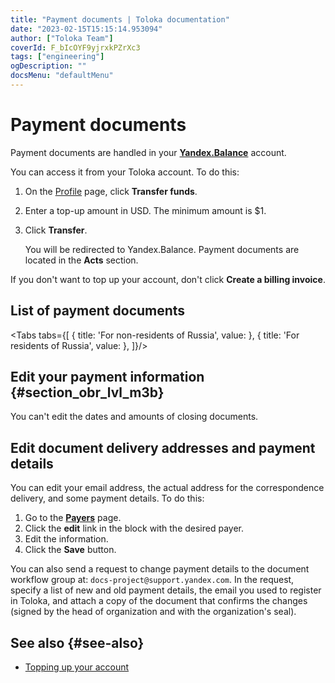 ```yaml
---
title: "Payment documents | Toloka documentation"
date: "2023-02-15T15:15:14.953094"
author: ["Toloka Team"]
coverId: F_bIcOYF9yjrxkPZrXc3
tags: ["engineering"]
ogDescription: ""
docsMenu: "defaultMenu"
---
```



# Payment documents

Payment documents are handled in your [**Yandex.Balance**](https://balance.yandex.ru/index.xml?LANG=en) account.

You can access it from your Toloka account. To do this:

1. On the [Profile](https://platform.toloka.ai/requester/profile) page, click **Transfer funds**.

1. Enter a top-up amount in USD. The minimum amount is $1.

1. Click **Transfer**.

    You will be redirected to Yandex.Balance. Payment documents are located in the **Acts** section.

<Note mode="warning" title="Warning">

If you don't want to top up your account, don't click **Create a billing invoice**.

</Note>

## List of payment documents

<Tabs tabs={[
  { title: 'For non-residents of Russia', value: <DocumentsList2/> },
  { title: 'For residents of Russia', value: <DocumentsList1/> },
]}/>

## Edit your payment information {#section_obr_lvl_m3b}

<Note mode="restriction" title="Restriction">

You can't edit the dates and amounts of closing documents.

</Note>

## Edit document delivery addresses and payment details

You can edit your email address, the actual address for the correspondence delivery, and some payment details. To do this:

1. Go to the [**Payers**](https://balance.yandex.ru/invoices.xml?LANG=en) page.
1. Click the **edit** link in the block with the desired payer.
1. Edit the information.
1. Click the **Save** button.

You can also send a request to change payment details to the document workflow group at: `docs-project@support.yandex.com`. In the request, specify a list of new and old payment details, the email you used to register in Toloka, and attach a copy of the document that confirms the changes (signed by the head of organization and with the organization's seal).

<Cut title="Fill out the form for receiving closing documents and acts">

<YandexForm name="docs-support-survey" src="https://forms.yandex.com/surveys/10015610/?lang=en&iframe=1&service=toloka-ai"/>

</Cut>

## See also {#see-also}

- [Topping up your account](/docs-new/guide/refill)

<ContactGuideSupport/>
